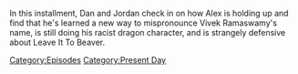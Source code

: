 {{DEFAULTSORT:
    #_EPISODE_0895:January 30, 2024
}}{{Episode
    | title           = January 30, 2024
    | caption         = Listen to this episode on [https://knowledgefight.libsyn.com/895-january-30-2024 Libsyn], Read the [[Transcript/895: January 30, 2024|Unofficial Transcript]], View discussion on [https://reddit.com/1agw7rb Reddit]
    | episodeNumber   = 895
    | length          = 01:40:08
    | airDate         = February 2, 2024
    | coverageDate    = January 30, 2024
    | episodeType     = [[:Category:Present Day|Present Day]]
    | appearance      = [[Greg Abbott]], [[Donald Trump]], [[Ilhan Omar]]
    | previousEpisode = [[894: Chatting With Brian Stelter]]
    | nextEpisode     = [[896: February 2, 2024]]
}}

{{Stub}}

In this installment, Dan and Jordan check in on how Alex is holding up and find that he's learned a new way to mispronounce Vivek Ramaswamy's name, is still doing his racist dragon character, and is strangely defensive about Leave It To Beaver.

[[Category:Episodes]]
[[Category:Present Day]]
